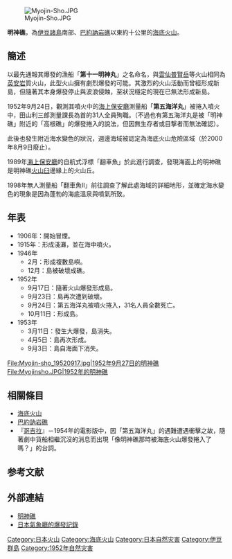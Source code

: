 {{Infobox Seamount  
 | name           = 明神礁
 | depth          = {{convert|11|m|ft}}<ref>{{cite gvp|vn=284070 |name=Myojinsho |accessdate=2018-01-05}}</ref>
 | height         = 
 | map            = 
 | pushpin_map    = Japan
 | map_caption    = 明神礁在日本的位置
 | photo          = Myojin-sho.jpg
 | photo_alt      = 
 | photo_caption  = 1952年，{{link-en|巴榮納列岩|ベヨネース列岩}}海底火山喷发时，蒸汽从明神礁形成的[[火山穹丘|熔岩穹顶]]的块状顶端喷出
 | photo_size     = 250px
 | summit_area    = 
 | translation    = 
 | language       = 
 | pronunciation  = 
 | location       = 
 | group          = [[伊豆诸岛|伊豆诸岛]]
 | coordinates    = {{coord|31|55.1|N|140|1.3|E|region:JP-34_type:mountain_source:jawiki|display=inline,title}}
 | country        = [[日本|日本]]
 | type           = [[火山穹丘|火山穹丘]]
 | volcanic_group = 
 | range          = 
 | age            = 
 | last_activity  =
 | last_eruption  = {{start date and age|1970}}
 | discovered     = 
 | discovered_by  = 
 | first_visit    = 
}}
{{japanese|japanese=明神礁|kana=みょうじんしょう|romaji=Myōjin-shō}}
[[File:Myojin-Sho.JPG|thumb]]

'''明神礁'''，為[[伊豆諸島|伊豆諸島]]南部、[[巴約訥岩礁|巴約訥岩礁]]以東約十公里的[[海底火山|海底火山]]。

== 簡述 ==
以最先通報其爆發的漁船「'''第十一明神丸'''」之名命名，與[[雲仙普賢岳|雲仙普賢岳]]等火山相同為[[英安岩|英安岩]]質火山，此型火山擁有劇烈爆發的可能。其激烈的火山活動而曾經形成新島，但隨著其本身爆發停止與波浪侵蝕，至狀況穩定的現在已無法形成新島。

1952年9月24日，觀測其噴火中的[[海上保安廳|海上保安廳]]測量船「'''第五海洋丸'''」被捲入噴火中，田山利三郎測量課長為首的31人全員殉職。（不過也有第五海洋丸是被「明神礁」附近的「高根礁」的爆發捲入的說法，但因無生存者或目撃者而無法確認）。

此後也發生附近海水變色的狀況，週邊海域被認定為海底火山危險區域（於2000年8月9日廢止）。

1989年[[海上保安廳|海上保安廳]]的自航式浮標「翻車魚」於此進行調查，發現海面上的明神礁是明神礁[[火山臼|火山臼]]邊緣上的火山丘。

1998年無人測量船「翻車魚II」前往調查了解此處海域的詳細地形，並確定海水變色的現象是因為蓬勃的海底溫泉與噴氣所致。

== 年表 ==
*1906年：開始冒煙。
*1915年：形成淺灘，並在海中噴火。
*1946年
**2月：形成複數島嶼。
**12月：島被破壞成礁。
*1952年
**9月17日：隨著火山爆發形成島。
**9月23日：島再次遭到破壞。
**9月24日：第五海洋丸被噴火捲入，31名人員全數死亡。
**10月11日：形成島。
*1953年
**3月11日：發生大爆發，島消失。
**4月5日：島再次形成。
**9月3日：島自海面下消失。

<gallery mode="packed" style="text-align: center;" caption="图廊" heights="250px" perrow="3">
File:Myojin-sho_19520917.jpg|1952年9月27日的明神礁
File:Myojinsho.JPG|1952年的明神礁
</gallery>
== 相關條目 ==
*[[海底火山|海底火山]]
*[[巴約訥岩礁|巴約訥岩礁]]
*『[[哥吉拉|哥吉拉]]』－1954年的電影版中，因「第五海洋丸」的遇難遭遇衝擊之故，隨著劇中貨船相繼沉沒的消息而出現「像明神礁那時被海底火山爆發捲入了嗎？」的台詞。

== 参考文献 ==
{{reflist}}

== 外部連結 ==
*[http://www1.kaiho.mlit.go.jp/GIJUTSUKOKUSAI/kaiikiDB/kaiyo14-2.htm 明神礁] {{Wayback|url=http://www1.kaiho.mlit.go.jp/GIJUTSUKOKUSAI/kaiikiDB/kaiyo14-2.htm |date=20090105030546 }}
*[https://web.archive.org/web/20090104011608/http://www.seisvol.kishou.go.jp/tokyo/323_BeyonesuRocks/323_index.html 日本氣象廳的爆發記錄]

{{伊豆小笠原群島}}
[[Category:日本火山|Category:日本火山]]
[[Category:海底火山|Category:海底火山]]
[[Category:日本自然灾害|Category:日本自然灾害]]
[[Category:伊豆群島|Category:伊豆群島]]
[[Category:1952年自然灾害|Category:1952年自然灾害]]